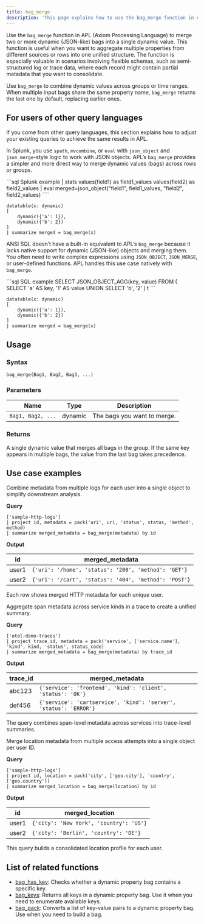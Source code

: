 ```yaml
---
title: bag_merge
description: 'This page explains how to use the bag_merge function in APL.'
---
```


Use the `bag_merge` function in APL (Axiom Processing Language) to merge two or more dynamic (JSON-like) bags into a single dynamic value. This function is useful when you want to aggregate multiple properties from different sources or rows into one unified structure. The function is especially valuable in scenarios involving flexible schemas, such as semi-structured log or trace data, where each record might contain partial metadata that you want to consolidate.

Use `bag_merge` to combine dynamic values across groups or time ranges. When multiple input bags share the same property name, `bag_merge` returns the last one by default, replacing earlier ones.

## For users of other query languages

If you come from other query languages, this section explains how to adjust your existing queries to achieve the same results in APL.

<AccordionGroup>
<Accordion title="Splunk SPL users">

In Splunk, you use `spath`, `mvcombine`, or `eval` with `json_object` and `json_merge`-style logic to work with JSON objects. APL’s `bag_merge` provides a simpler and more direct way to merge dynamic values (bags) across rows or groups.

<CodeGroup>
```sql Splunk example
| stats values(field1) as field1_values values(field2) as field2_values 
| eval merged=json_object("field1", field1_values, "field2", field2_values)
````

```kusto APL equivalent
datatable(x: dynamic)
[
    dynamic({'a': 1}),
    dynamic({'b': 2})
]
| summarize merged = bag_merge(x)
```

</CodeGroup>

</Accordion>
<Accordion title="ANSI SQL users">

ANSI SQL doesn’t have a built-in equivalent to APL’s `bag_merge` because it lacks native support for dynamic (JSON-like) objects and merging them. You often need to write complex expressions using `JSON_OBJECT`, `JSON_MERGE`, or user-defined functions. APL handles this use case natively with `bag_merge`.

<CodeGroup>
```sql SQL example
SELECT JSON_OBJECT_AGG(key, value)
FROM (
  SELECT 'a' AS key, '1' AS value
  UNION
  SELECT 'b', '2'
) t
```

```kusto APL equivalent
datatable(x: dynamic)
[
    dynamic({'a': 1}),
    dynamic({'b': 2})
]
| summarize merged = bag_merge(x)
```

</CodeGroup>

</Accordion>
</AccordionGroup>

## Usage

### Syntax

```kusto
bag_merge(Bag1, Bag2, Bag3, ...)
```

### Parameters

| Name | Type    | Description                                |
| ---- | ------- | ------------------------------------------ |
| `Bag1, Bag2, ...` | dynamic | The bags you want to merge. |

### Returns

A single dynamic value that merges all bags in the group. If the same key appears in multiple bags, the value from the last bag takes precedence.

## Use case examples

<Tabs>
<Tab title="Log analysis">

Combine metadata from multiple logs for each user into a single object to simplify downstream analysis.

**Query**

```kusto
['sample-http-logs']
| project id, metadata = pack('uri', uri, 'status', status, 'method', method)
| summarize merged_metadata = bag_merge(metadata) by id
```



**Output**

| id    | merged_metadata                                      |
| ----- | ----------------------------------------------------- |
| user1 | `{'uri': '/home', 'status': '200', 'method': 'GET'}`  |
| user2 | `{'uri': '/cart', 'status': '404', 'method': 'POST'}` |

Each row shows merged HTTP metadata for each unique user.

</Tab>
<Tab title="OpenTelemetry traces">

Aggregate span metadata across service kinds in a trace to create a unified summary.

**Query**

```kusto
['otel-demo-traces']
| project trace_id, metadata = pack('service', ['service.name'], 'kind', kind, 'status', status_code)
| summarize merged_metadata = bag_merge(metadata) by trace_id
```



**Output**

| trace_id | merged_metadata                                                  |
| --------- | ----------------------------------------------------------------- |
| abc123    | `{'service': 'frontend', 'kind': 'client', 'status': 'OK'}`       |
| def456    | `{'service': 'cartservice', 'kind': 'server', 'status': 'ERROR'}` |

The query combines span-level metadata across services into trace-level summaries.

</Tab>
<Tab title="Security logs">

Merge location metadata from multiple access attempts into a single object per user ID.

**Query**

```kusto
['sample-http-logs']
| project id, location = pack('city', ['geo.city'], 'country', ['geo.country'])
| summarize merged_location = bag_merge(location) by id
```



**Output**

| id    | merged_location                        |
| ----- | --------------------------------------- |
| user1 | `{'city': 'New York', 'country': 'US'}` |
| user2 | `{'city': 'Berlin', 'country': 'DE'}`   |

This query builds a consolidated location profile for each user.

</Tab>
</Tabs>

## List of related functions

- [bag_has_key](/apl/scalar-functions/array-functions/bag-has-key): Checks whether a dynamic property bag contains a specific key.
- [bag_keys](/apl/scalar-functions/array-functions/bag-keys): Returns all keys in a dynamic property bag. Use it when you need to enumerate available keys.
- [bag_pack](/apl/scalar-functions/array-functions/bag-pack): Converts a list of key-value pairs to a dynamic property bag. Use when you need to build a bag.
